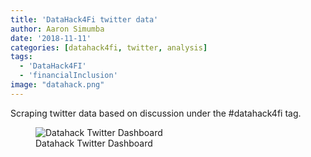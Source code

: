 ```yaml
---
title: 'DataHack4Fi twitter data'
author: Aaron Simumba
date: '2018-11-11'
categories: [datahack4fi, twitter, analysis]
tags:
  - 'DataHack4FI'
  - 'financialInclusion'
image: "datahack.png"
---
```


Scraping twitter data based on discussion under the #datahack4fi tag.

![Datahack Twitter Dashboard](datahack.png)

